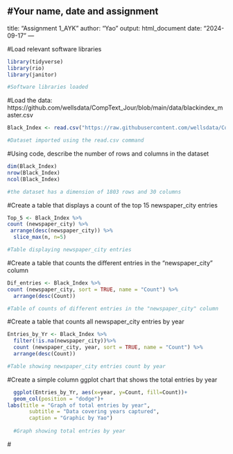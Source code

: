 
#Your name, date and assignment 
---
title: "Assignment 1_AYK"
author: "Yao"
output: html_document
date: "2024-09-17"
---

#Load relevant software libraries
```r
library(tidyverse)
library(rio)
library(janitor)

#Software libraries loaded
```

#Load the data: https://github.com/wellsdata/CompText_Jour/blob/main/data/blackindex_master.csv
```r
Black_Index <- read.csv("https://raw.githubusercontent.com/wellsdata/CompText_Jour/main/data/blackindex_master.csv")

#Dataset imported using the read.csv command
```

#Using code, describe the number of rows and columns in the dataset
```r
dim(Black_Index)
nrow(Black_Index)
ncol(Black_Index)

#the dataset has a dimension of 1803 rows and 30 columns
```

#Create a table that displays a count of the top 15 newspaper_city entries
```r
Top_5 <- Black_Index %>%
count (newspaper_city) %>%
 arrange(desc(newspaper_city)) %>%
  slice_max(n, n=5)

#Table displaying newspaper_city entries
```

#Create a table that counts the different entries in the "newspaper_city" column
```r
Dif_entries <- Black_Index %>%
count (newspaper_city, sort = TRUE, name = "Count") %>%
  arrange(desc(Count))

#Table of counts of different entries in the "newspaper_city" column
```

#Create a table that counts all newspaper_city entries by year
```r
Entries_by_Yr <- Black_Index %>%
  filter(!is.na(newspaper_city))%>%
  count (newspaper_city, year, sort = TRUE, name = "Count") %>%
  arrange(desc(Count))

#Table showing newspaper_city entries count by year
```

#Create a simple column ggplot chart that shows the total entries by year
```r
  ggplot(Entries_by_Yr, aes(x=year, y=Count, fill=Count))+
  geom_col(position = "dodge")+
labs(title = "Graph of total entries by year",
       subtitle = "Data covering years captured",
       caption = "Graphic by Yao")
  
  #Graph showing total entries by year
```
  #